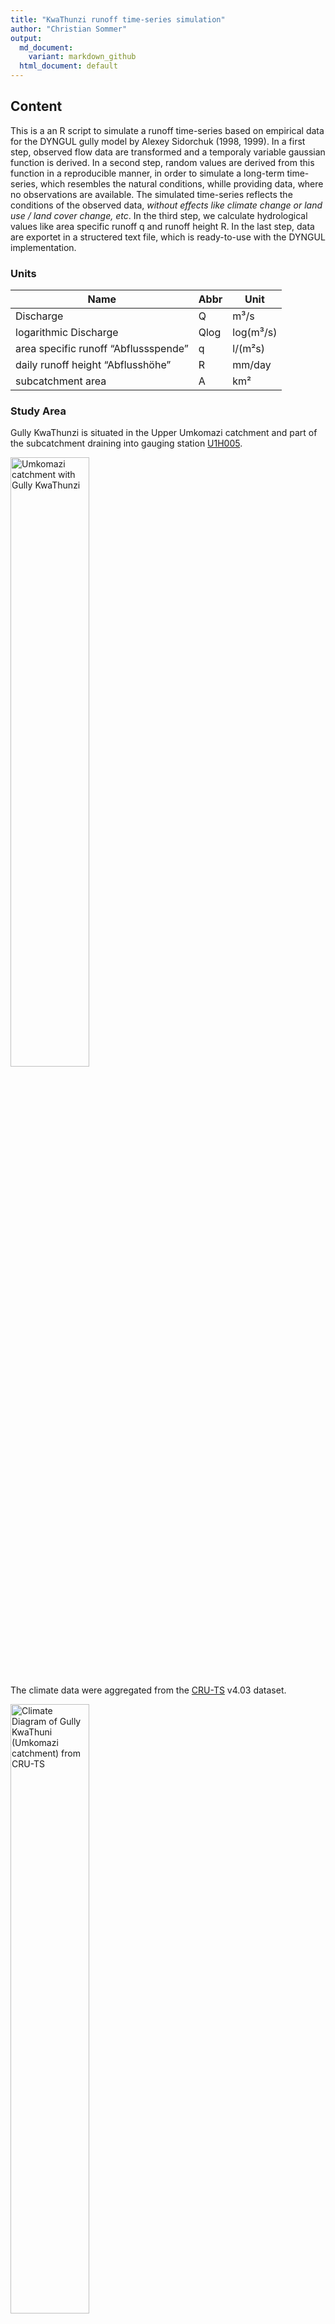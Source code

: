 ```yaml
---
title: "KwaThunzi runoff time-series simulation"
author: "Christian Sommer"
output:
  md_document:
    variant: markdown_github
  html_document: default
---
```

## Content
This is a an R script to simulate a runoff time-series based on empirical data for the DYNGUL gully model by Alexey Sidorchuk (1998, 1999). In a first step, observed flow data are transformed and a temporaly variable gaussian function is derived. In a second step, random values are derived from this function in a reproducible manner, in order to simulate a long-term time-series, which resembles the natural conditions, whille providing data, where no observations are available.
The simulated time-series reflects the conditions of the observed data, *without effects like climate change or land use / land cover change, etc*. In the third step, we calculate hydrological values like area specific runoff q and runoff height R. In the last step, data are exportet in a structered text file, which is ready-to-use with the DYNGUL implementation.

### Units

| Name                                 | Abbr | Unit                 |
|--------------------------------------|------|----------------------|
| Discharge                            | Q    | m³/s                 |
| logarithmic Discharge                | Qlog | log(m³/s)            |
| area specific runoff "Abflussspende" | q    | l/(m²s)              |
| daily runoff height "Abflusshöhe"    | R    | mm/day               |
| subcatchment area                    | A    | km²                  |

### Study Area
Gully KwaThunzi is situated in the Upper Umkomazi catchment and part of the subcatchment draining into gauging station [U1H005](http://www.dwa.gov.za/hydrology/Verified/HyImage.aspx?Station=U1H005).

<img src="../docs/img/umkomazi_catchment.png" alt="Umkomazi catchment with Gully KwaThunzi" height="50%" width="50%">

The climate data were aggregated from the [CRU-TS](http://www.cru.uea.ac.uk/data) v4.03 dataset.

<img src="../docs/img/kt_walter-lieth.png" alt="Climate Diagram of Gully KwaThuni (Umkomazi catchment) from CRU-TS" height="50%" width="50%">


## Calculation
```r
library(readr)
library(lubridate)
library(ggplot2)
library(hydrostats)
```

### Data import and preparation
Import the runoff dataset 1960-2018 of the Umkomazi gauging station (ID: U1H005) available at the [South African Department of Water Affairs](http://www.dwa.gov.za/hydrology/Verified/HyDataSets.aspx?Station=U1H005). The runoff Q is in unit [m³/s].
```r
runoff <- read_table2("../data/U1H005_daily.txt", 
                      col_types = cols(DATE = col_integer()), 
                      skip = 10)
```
```r
head(runoff, 3)
```

We clean the data and set column formats. The quality code indicates the validity of each observation and is available [here](http://www.dwa.gov.za/hydrology/Verified/HyCodes.aspx).
Then, we derive seperate columns for 'year' and 'doy'(day-of-year) for each observation with the package [Lubridate](https://lubridate.tidyverse.org)
```r
runoff[is.na(runoff$QUAL),2] <- NA # remove Quality measures that shifted in the Q column
runoff <- ts.format(runoff, format="%Y%m%d", cols=c(1,2)) # set date format
runoff$year <- as.integer(substr(runoff$Date, 1,4)) # derive year
runoff$doy <- as.numeric(strftime(runoff$Date, format = "%j"))  # derive day-of-year
runoff <- na.omit(runoff) # delete empty fields
```

As a result, we get this table...
```r
head(runoff, 3)
```

... and this continuous dataset of the runoff at the gauging station.
```r
ggplot(runoff, aes(x=Date, y=Q)) + 
  ylim(0, 400) +
  ylab("Q [m³/s]") +
  geom_line(aes(group=1), colour="blue", size=.5) +
  facet_wrap(runoff$year, ncol=10, scales="free_x") +
  scale_x_datetime(date_breaks = "1 month", minor_breaks=NULL) +
  theme_bw() +
  theme(axis.text.x = element_blank(), axis.ticks.x = element_blank(),
        strip.text.x = element_text(size = 6))
```

### Runoff transformation and aggregation

We transform the discharge by a base 10 logarithm.
```r
runoff$Qlog <- log10(runoff$Q)  # calculate Log base 10 of runoff
runoff <- runoff[!(runoff$Qlog=='-Inf'),] # delete -Inf
```
```r
head(runoff,3)
```
```r
# Density of logarithmic runoff (per doy)  
ggplot(runoff, aes(x=doy,y=Qlog)) +
  geom_bin2d(binwidth=c(10,0.1)) +
  labs(x="Day of year", y="Log Q [m³/s]", title="Observed runoff Mkomazi (U1H005)") +
  ylim(-2,3) +
  theme_bw()
  
```

If we plot all of a day-of-year's discharges, which were measured over the time series, we notice that they follow a normal distribution, when plotted on a logarithmic scale.

```r
#ggplot(runoff, aes(Q))+
ggplot(subset(runoff, doy %in% c(1, 183)), aes(Q, group=doy, colour=factor(doy), fill=factor(doy)))+
  geom_density(aes(Q, group=doy, colour=factor(doy), fill=factor(doy)),adjust=3, alpha=0.5) +
  geom_rug()+
  scale_x_log10(limits=c(1,1000))+
  #scale_x_continuous(trans='log10')+
  scale_fill_discrete(name="Day of year",
                         breaks=c(1,183),
                         labels=c("Jan 1st", "Jul 1st")) +
  scale_colour_discrete(name="Day of year",
                         breaks=c(1,183),
                         labels=c("Jan 1st", "Jul 1st")) +
  labs(title="Runoff density for selected days", x="Q [m³/s]", caption="n=59 years") +
  theme_bw()
```

```r
#Furthermore, we conduct a Shapiro-Wilk test toconfirm our observation statistically. We excpect (H0), that the logarithmic discharge is normally distributed.


for(i in unique(runoff$doy)){
  
  if(shapiro.test(runoff$Qlog[runoff$doy==i])$p.value <= 0.01){
    print(shapiro.test(runoff$Qlog[runoff$doy==i])$p.value)
  }
  
}

```

```r
swtest <- as.data.frame(matrix(unlist(
  with(runoff, tapply(Qlog, doy, shapiro.test))
  ), ncol=4,byrow=T))


```

Therefore, we can aptly describe daily runoff patterns through the calculation of mean and standard deviation for each individual day-of-year.
```r
#Create empty data frame
runoff_aggregates <- data.frame()

#aggregate mean runoff per day
runoff_aggregates <- aggregate(runoff, by=list(runoff$doy), FUN=mean)[,c('doy','Qlog')]

#aggregate mean runoff per day
runoff_aggregates$sd <- aggregate(runoff, list(runoff$doy), FUN=sd)[,c('Qlog')]

names(runoff_aggregates) <- c('doy','mean','sd')

```


### Runoff simulation
Now, We simulate expected runoff for each day of any given timeseries, in this example for the range 1500–2018. We create randomized values, based on the observed annual discharge distribution, which was derived from the time series 1960-2018. The random values are derived through a gaussian function from the observed mean and standard deviation.
```r
set.seed(2020)
# Manual input of desired time span
start_year <- 1500
end_year <- 2018
number_of_years <- end_year-start_year
runoff_pred <- data.frame()

# Simulation
for(i in runoff_aggregates$doy){
  x <- rnorm(number_of_years, mean=runoff_aggregates$mean[i], sd=runoff_aggregates$sd[i])
  pred <- data.frame(cbind(seq(start_year,end_year,1), # year
                         rep(i, number_of_years),      # doy
                         x))                           # predicted values
  runoff_pred <- rbind(runoff_pred, pred)
}
names(runoff_pred) <- c('year','doy','Qlog')

# Filter gap years
runoff_pred <- runoff_pred[!(runoff_pred$doy==366 & leap_year(runoff_pred$year)==TRUE),]

```

Here is the resulting distribution of daily discharges. The similarity with the previous illustration of observed data is obvious.
```r
ggplot(runoff_pred, aes(x=doy,y=Qlog)) +
  geom_bin2d(binwidth=c(10,0.1)) +
  labs(x="Day of year", y="Log Q [m³/s]", title="Simulated runoff Mkomazi (U1H005)")+
  ylim(-2,3)+
  theme_bw()
```

Backtransformation of the logarithmic runoffs to regular Q [m³/s]
```r
runoff_pred$Q <- 10^runoff_pred$Qlog
```

### Calculation of area specific runoff and runoff height
Until here, we were dealing with runoff values of the gauging station. Now we relate the results to the entire subcatchment area. Therefore, we calculate the **area specific runoff (q)** after Baumgartner & Liebscher (1996: eq. 14.1, p. 475) and Casper & Bormann (2016: eq. 8.4, p. 128) using
\begin{equation}q = \frac{Q}{A}\end{equation} 
with Q = runoff at the gauging station [m³/s] and A = subcatchment area of the gauging station [km²]. The area specific runoff q is in [l/(km²s)].
```r
catchment_area <- 1744 # area in [km²]
runoff_pred$q <- runoff_pred$Q*1000/catchment_area # Q [m³/s] to [l/s]
```

We also calculate the accumulated **runoff R** for each day in [mm/d] after Baumgartner & Liebscher (1996: eq. 14.2, p. 475)
\begin{equation}R = \frac{q⋅t}{10^6}\end{equation}
with t = time in [s]
```r
runoff_pred$R <- runoff_pred$q * 86400 / 10^6 # per day
```

Order rows by year and day-of-year
```r
runoff_pred <- runoff_pred[order(runoff_pred$year, runoff_pred$doy),]
```

This is the resulting table with simulated runoff in the differen formats Q [m³/s], q [l/(m²s)] and R [mm/d]:
```r
head(runoff_pred, 6)
```

### File Export
Finally, we export the simulated data to a structured file with the two columns 'year' and runoff ('q' or 'R'), which is ready to use with the gully model. Note that we convert q from unit [l/(km²s)] to [l/(m²s)] for compability reasons.
```r
# Export q in [l/(km²s)]
out <- runoff_pred[,c("year", "q")]
out$q <- out$q/1000000 # [l/(km²s)] to [l/(m²s)]
out$q <- format(out$q, scientific = FALSE) # change to decimals
write.table(out, "../output/S_150_lts_q.txt", sep="\t", row.names=F, col.names=F, quote=F)

# Export h in [mm/d]
out <- runoff_pred[,c("year", "R")] 
out$R <- format(out$R, scientific = FALSE) # change to decimals
write.table(out, "../output/S_150_lts_R.txt", sep="\t", row.names=F, col.names=F, quote=F)
```

## Useful Links
- [https://www.bauformeln.de/einheiten-rechner/niederschlagsintensitaet-und-abflussspende/](https://www.bauformeln.de/einheiten-rechner/niederschlagsintensitaet-und-abflussspende/)

## References
BAUMGARTNER, A. & LIEBSCHER, H. J. 1996. Lehrbuch der Hydrologie, Band 1: Allgemeine Hydologie, Quantitative Hydrologie, Stuttgart, Germany, Schweizerbarth.

CASPER, M. & BORMANN, H. 2016. Abfluss im Gewässersystem. In: FÖHRER, N., BORMANN, H., MIEGEL, K., CASPER, M., BRONSTERT, A., SCHUMANN, A. & WEILER, M. (eds.) Hydrologie. Bern, Switzerland: Haupt.

SIDORCHUK, A. & SIDORCHUK, A. (1998). Model for estimating gully morphology Modelling Soil Erosion, Sediment Transport and Closely Related Hydrological Processes, Vienna.

SIDORCHUK, A. (1999). "Dynamic and static models of gully erosion." CATENA 37(3): 401-414.